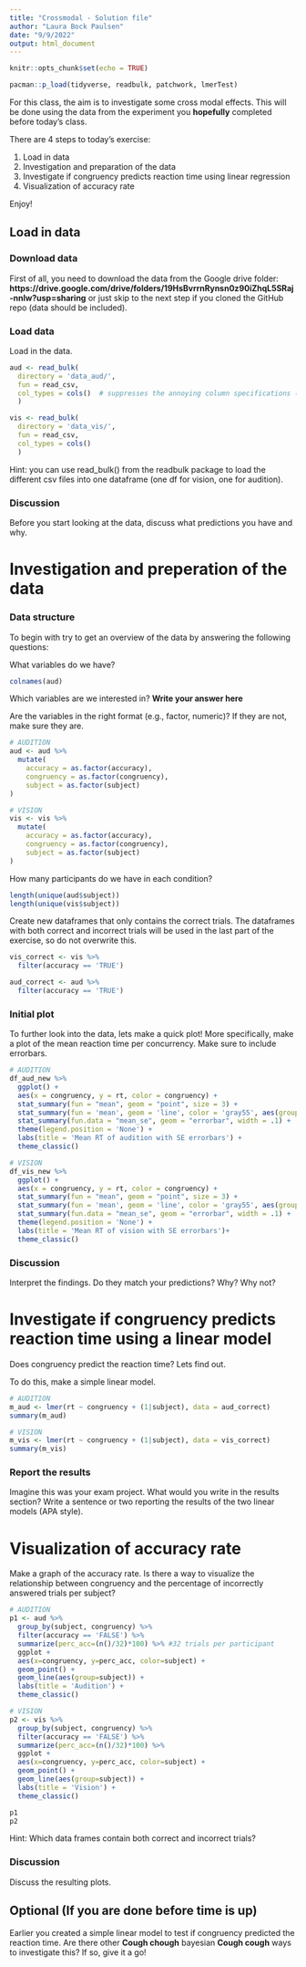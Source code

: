 ```yaml
---
title: "Crossmodal - Solution file"
author: "Laura Bock Paulsen"
date: "9/9/2022"
output: html_document
---
```


```r
knitr::opts_chunk$set(echo = TRUE) 
```

```r
pacman::p_load(tidyverse, readbulk, patchwork, lmerTest)
```

For this class, the aim is to investigate some cross modal effects. This will be done using the data from the experiment you **hopefully** completed before today's class.

There are 4 steps to today's exercise: 

1) Load in data
2) Investigation and preparation of the data
3) Investigate if congruency predicts reaction time using linear regression
4) Visualization of accuracy rate


Enjoy!

## Load in data

### Download data
First of all, you need to download the data from the Google drive folder: **https://drive.google.com/drive/folders/19HsBvrrnRynsn0z90iZhqL5SRaj-nnlw?usp=sharing** or just skip to the next step if you cloned the GitHub repo (data should be included).

### Load data
Load in the data.
```r
aud <- read_bulk(
  directory = 'data_aud/',
  fun = read_csv,
  col_types = cols()  # suppresses the annoying column specifications (not needed to run)
  )

vis <- read_bulk(
  directory = 'data_vis/',
  fun = read_csv,
  col_types = cols()
  )
```
Hint: you can use read_bulk() from the readbulk package to load the different csv files into one dataframe (one df for vision, one for audition). 


### Discussion
Before you start looking at the data, discuss what predictions you have and why. 


# Investigation and preperation of the data

### Data structure
To begin with try to get an overview of the data by answering the following questions:

What variables do we have? 
```r
colnames(aud)
```

Which variables are we interested in? 
**Write your answer here**

Are the variables in the right format (e.g., factor, numeric)? If they are not, make sure they are.
```r
# AUDITION 
aud <- aud %>% 
  mutate(
    accuracy = as.factor(accuracy),
    congruency = as.factor(congruency),
    subject = as.factor(subject)
)

# VISION
vis <- vis %>% 
  mutate(
    accuracy = as.factor(accuracy),
    congruency = as.factor(congruency),
    subject = as.factor(subject)
)
```

How many participants do we have in each condition?
```r
length(unique(aud$subject))
length(unique(vis$subject))
```

Create new dataframes that only contains the correct trials. The dataframes with both correct and incorrect trials will be used in the last part of the exercise, so do not overwrite this. 
```r
vis_correct <- vis %>% 
  filter(accuracy == 'TRUE')

aud_correct <- aud %>% 
  filter(accuracy == 'TRUE')
```


### Initial plot
To further look into the data, lets make a quick plot! More specifically, make a plot of the mean reaction time per concurrency. Make sure to include errorbars. 
```r
# AUDITION
df_aud_new %>% 
  ggplot() +
  aes(x = congruency, y = rt, color = congruency) +
  stat_summary(fun = "mean", geom = "point", size = 3) +
  stat_summary(fun = 'mean', geom = 'line', color = 'gray55', aes(group = 1)) +
  stat_summary(fun.data = "mean_se", geom = "errorbar", width = .1) +
  theme(legend.position = 'None') +
  labs(title = 'Mean RT of audition with SE errorbars') +
  theme_classic()

# VISION
df_vis_new %>% 
  ggplot() +
  aes(x = congruency, y = rt, color = congruency) +
  stat_summary(fun = "mean", geom = "point", size = 3) +
  stat_summary(fun = 'mean', geom = 'line', color = 'gray55', aes(group = 1)) +
  stat_summary(fun.data = "mean_se", geom = "errorbar", width = .1) +
  theme(legend.position = 'None') +
  labs(title = 'Mean RT of vision with SE errorbars')+
  theme_classic()
```

### Discussion
Interpret the findings. Do they match your predictions? Why? Why not? 


# Investigate if congruency predicts reaction time using a linear model
Does congruency predict the reaction time? Lets find out. 

To do this, make a simple linear model. 
```r
# AUDITION
m_aud <- lmer(rt ~ congruency + (1|subject), data = aud_correct)
summary(m_aud)

# VISION
m_vis <- lmer(rt ~ congruency + (1|subject), data = vis_correct)
summary(m_vis)
```

### Report the results
Imagine this was your exam project. What would you write in the results section? Write a sentence or two reporting the results of the two linear models (APA style).


# Visualization of accuracy rate
Make a graph of the accuracy rate. Is there a way to visualize the relationship between congruency and the percentage of incorrectly answered trials per subject?

```r
# AUDITION
p1 <- aud %>% 
  group_by(subject, congruency) %>%
  filter(accuracy == 'FALSE') %>% 
  summarize(perc_acc=(n()/32)*100) %>% #32 trials per participant
  ggplot +
  aes(x=congruency, y=perc_acc, color=subject) + 
  geom_point() + 
  geom_line(aes(group=subject)) +
  labs(title = 'Audition') +
  theme_classic()

# VISION
p2 <- vis %>% 
  group_by(subject, congruency) %>%
  filter(accuracy == 'FALSE') %>% 
  summarize(perc_acc=(n()/32)*100) %>%
  ggplot +
  aes(x=congruency, y=perc_acc, color=subject) + 
  geom_point() + 
  geom_line(aes(group=subject)) +
  labs(title = 'Vision') +
  theme_classic()

p1
p2
```
Hint: Which data frames contain both correct and incorrect trials?

### Discussion
Discuss the resulting plots.


## Optional (If you are done before time is up)
Earlier you created a simple linear model to test if congruency predicted the reaction time. Are there other **Cough chough** bayesian **Cough cough** ways to investigate this? If so, give it a go!
